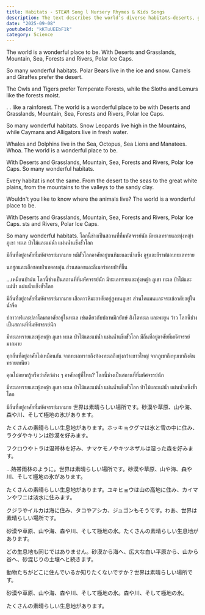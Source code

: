 ```yaml
---
title: Habitats - STEAM Song l Nursery Rhymes & Kids Songs
description: The text describes the world’s diverse habitats—deserts, grasslands, mountains, seas, forests, rivers, and polar ice caps—and the animals that live in each.
date: "2025-09-08"
youtubeId: "kKTuUEEbF1k"
category: Science
---
```


<YouTube id="kKTuUEEbF1k" />

<TranscriptTabs>
<EnglishTranscript>
The world is a wonderful place to be. With Deserts and Grasslands, Mountain, Sea, Forests and Rivers, Polar Ice Caps.

So many wonderful habitats.  Polar Bears live in the ice and snow. Camels and Giraffes prefer the desert.

The Owls and Tigers prefer Temperate Forests, while the Sloths and Lemurs like the forests moist.

. .  like a rainforest. The world is a wonderful place to be with Deserts and Grasslands, Mountain, Sea, Forests and Rivers, Polar Ice Caps.

So many wonderful habitats. Snow Leopards live high in the Mountains, while Caymans and Alligators live in fresh water.

Whales and Dolphins live in the Sea, Octopus, Sea Lions and Manatees. Whoa.  The world is a wonderful place to be.

With Deserts and Grasslands, Mountain, Sea, Forests and Rivers, Polar Ice Caps. So many wonderful habitats.

Every habitat is not the same. From the desert to the seas to the great white plains, from the mountains to the valleys to the sandy clay.

Wouldn't you like to know where the animals live?  The world is a wonderful place to be.

With Deserts and Grasslands, Mountain, Sea, Forests and Rivers, Polar Ice Caps. sts and Rivers, Polar Ice Caps.

So many wonderful habitats.
</EnglishTranscript>
<ThaiTranslation>
โลกนี้ช่างเป็นสถานที่ที่มหัศจรรย์นัก มีทะเลทรายและทุ่งหญ้า ภูเขา ทะเล ป่าไม้และแม่น้ำ แผ่นน้ำแข็งขั้วโลก

มีถิ่นที่อยู่อาศัยที่มหัศจรรย์มากมาย หมีขั้วโลกอาศัยอยู่บนหิมะและน้ำแข็ง อูฐและยีราฟชอบทะเลทราย

นกฮูกและเสือชอบป่าเขตอบอุ่น ส่วนสลอธและลีเมอร์ชอบป่าที่ชื้น

…เหมือนป่าฝน โลกนี้ช่างเป็นสถานที่ที่มหัศจรรย์นัก มีทะเลทรายและทุ่งหญ้า ภูเขา ทะเล ป่าไม้และแม่น้ำ แผ่นน้ำแข็งขั้วโลก

มีถิ่นที่อยู่อาศัยที่มหัศจรรย์มากมาย เสือดาวหิมะอาศัยอยู่สูงบนภูเขา ส่วนไคแมนและจระเข้อาศัยอยู่ในน้ำจืด

ปลาวาฬและปลาโลมาอาศัยอยู่ในทะเล เช่นเดียวกับปลาหมึกยักษ์ สิงโตทะเล และพะยูน ว้าว โลกนี้ช่างเป็นสถานที่ที่มหัศจรรย์นัก

มีทะเลทรายและทุ่งหญ้า ภูเขา ทะเล ป่าไม้และแม่น้ำ แผ่นน้ำแข็งขั้วโลก มีถิ่นที่อยู่อาศัยที่มหัศจรรย์มากมาย

ทุกถิ่นที่อยู่อาศัยไม่เหมือนกัน จากทะเลทรายถึงท้องทะเลถึงทุ่งกว้างขาวใหญ่ จากภูเขาถึงหุบเขาถึงดินทรายเหนียว

คุณไม่อยากรู้หรือว่าสัตว์ต่าง ๆ อาศัยอยู่ที่ไหน? โลกนี้ช่างเป็นสถานที่ที่มหัศจรรย์นัก

มีทะเลทรายและทุ่งหญ้า ภูเขา ทะเล ป่าไม้และแม่น้ำ แผ่นน้ำแข็งขั้วโลก ป่าไม้และแม่น้ำ แผ่นน้ำแข็งขั้วโลก

มีถิ่นที่อยู่อาศัยที่มหัศจรรย์มากมาย
</ThaiTranslation>
<JapaneseTranslation>
世界は素晴らしい場所です。砂漠や草原、山や海、森や川、そして極地の氷があります。

たくさんの素晴らしい生息地があります。ホッキョクグマは氷と雪の中に住み、ラクダやキリンは砂漠を好みます。

フクロウやトラは温帯林を好み、ナマケモノやキツネザルは湿った森を好みます。

…熱帯雨林のように。世界は素晴らしい場所です。砂漠や草原、山や海、森や川、そして極地の氷があります。

たくさんの素晴らしい生息地があります。ユキヒョウは山の高地に住み、カイマンやワニは淡水に住みます。

クジラやイルカは海に住み、タコやアシカ、ジュゴンもそうです。わあ、世界は素晴らしい場所です。

砂漠や草原、山や海、森や川、そして極地の氷。たくさんの素晴らしい生息地があります。

どの生息地も同じではありません。砂漠から海へ、広大な白い平原から、山から谷へ、砂混じりの土壌へと続きます。

動物たちがどこに住んでいるか知りたくないですか？世界は素晴らしい場所です。

砂漠や草原、山や海、森や川、そして極地の氷。森や川、そして極地の氷。

たくさんの素晴らしい生息地があります。
</JapaneseTranslation>
</TranscriptTabs>
